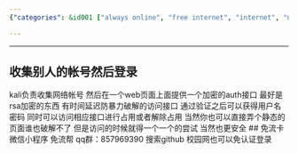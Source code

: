 ```yaml
---
{"categories": &id001 ["always online", "free internet", "internet", "network", "白嫖"], "category": "Security", "date": "2022-07-25 07:05:33", "description": "FreeFlow Help offers a secure way to stay connected using stolen credentials and RSA encryption. It collects network account details, provides an encrypted authentication interface, and employs a static page for enhanced security. The access control panel allows you to manage connections by occupying or releasing them, and it supports bypassing campus networks without requiring authentication.", "tags": *id001, "title": "免流帮 停机卡上网 持续上网"}

---
```


------
## 收集别人的帐号然后登录
kali负责收集网络帐号 然后在一个web页面上面提供一个加密的auth接口 最好是rsa加密的东西 有时间延迟防暴力破解的访问接口 通过验证之后可以获得用户名密码 同时可以访问相应接口进行占用或者解除占用 当然你也可以直接弄个静态的页面谁也破解不了 但是访问的时候就得一个一个的尝试 当然也更安全
## 免流卡
微信小程序 免流帮
qq群：857969390
搜索github
校园网也可以免认证登录
